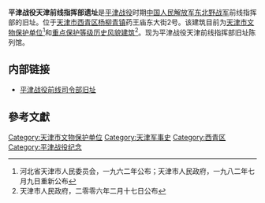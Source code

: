 {{文物保护单位
| 级别 = 省级
| 省区市 = 天津市
| 名称 = 平津战役天津前线指挥部遗址
| 图片 = 
| 编号 = 1-13
| 分类 = 革命遗址及革命纪念建筑物
| 时代 = 1949年
| 所在 = [[天津市|天津市]][[西青区|西青区]]
| 登录 = 1962年河北天津市人民委员会<br />公布<br />1982年7月9日重新公布
}} 

'''平津战役天津前线指挥部遗址'''是[[平津战役|平津战役]]时期[[中国人民解放军东北野战军|中国人民解放军东北野战军]]前线指挥部的旧址。位于[[天津市|天津市]][[西青区|西青区]][[杨柳青镇|杨柳青镇]]药王庙东大街2号。该建筑目前为[[天津市文物保护单位|天津市文物保护单位]]<ref>河北省天津市人民委员会，一九六二年公布；天津市人民政府，一九八二年七月九日重新公布</ref>和[[天津历史风貌建筑|重点保护等级历史风貌建筑]]<ref>天津市人民政府，二零零六年二月十七日公布</ref>。现为平津战役天津前线指挥部旧址陈列馆。

{{天津历史风貌建筑 |
省区市 = 天津市 |
名称 = 平津战役指挥部 |
图片 =  |
编号 =  |
等级 = 重点保护 |
时代 = 1949年|
所在 = [[天津市|天津市]][[西青区|西青区]] |
公布 = 2006年2月17日 |
}}

== 内部链接 ==
*[[平津战役前线司令部旧址|平津战役前线司令部旧址]]

== 參考文獻 ==
<div class="references-small">
<references />
</div>

{{天津市文物保护单位}}
[[Category:天津市文物保护单位|Category:天津市文物保护单位]]
[[Category:天津军事史|Category:天津军事史]]
[[Category:西青区|Category:西青区]]
[[Category:平津战役纪念|Category:平津战役纪念]]